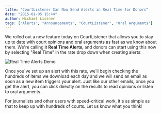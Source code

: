 ```yaml
---
title: "CourtListener Can Now Send Alerts in Real Time for Donors"
date: "2015-01-05 15:44"
author: Michael Lissner
tags: ["Alerts", "Announcements", "CourtListener", "Oral Arguments"]
---
```


We rolled out a new feature today on CourtListener that allows you to
stay up to date with court opinions and oral arguments as fast as we
know about them. We're calling it **Real Time Alerts**, and donors can
start using this now by selecting "Real Time" in the rate drop down when
creating alerts:

![Real Time Alerts
Demo](/images/Screenshot-from-2015-01-02-173801.png)

Once you've set up an alert with this rate, we'll begin checking the
hundreds of items we download each day and we will send an email as soon
as a new item triggers your alert. Just like our other emails, once you
get the alert, you can click directly on the results to read opinions or
listen to oral arguments.

For journalists and other users with speed-critical work, it's as simple
as that to keep up with hundreds of courts. Let us know what you think!


